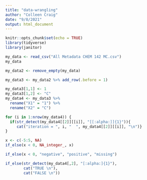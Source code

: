 ```yaml
---
title: "data-wrangling"
author: "Colleen Craig"
date: "9/8/2021"
output: html_document
---
```


```r
knitr::opts_chunk$set(echo = TRUE)
library(tidyverse)
library(janitor)
```


```r
my_data <- read_csv("All Metadata CHEM 142 MC.csv")
my_data

my_data2 <- remove_empty(my_data)
```
```r
my_data3 <- my_data2 %>% add_row(.before = 1)
```

```r
my_data3[1,1] <- 1
my_data3[1,2] <- "C"
my_data4 <- my_data3 %>% 
  rename("X1" = "1") %>% 
  rename("X2" = "C")
```

```r
for (i in 1:nrow(my_data4)) {
  if(str_detect(my_data4[[2]][[i]], "[[:alpha:]]{1}")){ 
     cat("iteration = ", i, "  ", my_data4[[2]][[i]], "\n")}
}
```


```r
x <- c(-5:5, NA)
if_else(x < 0, NA_integer_, x)

if_else(x < 0, "negative", "positive", "missing")

if_else(str_detect(my_data4[,2], "[:alpha:]{1}"), 
        cat("TRUE \n"),
        cat("FALSE \n"))
```

